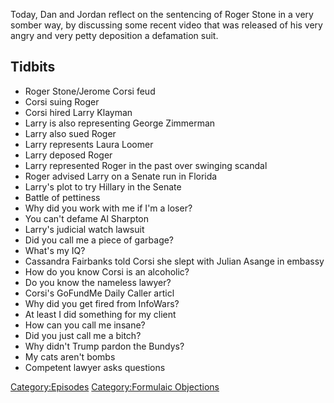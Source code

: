 {{DEFAULTSORT:
    #_EPISODE_0401:Formulaic Objections Part 3
}}{{Episode
    | title           = Formulaic Objections Part 3
    | caption         = Listen to this episode on [https://knowledgefight.libsyn.com/knowledge-fight-formulaic-objections-part-3 Libsyn] [https://open.spotify.com/episode/2xzNlCre4Za9UYMQGpxv7H Spotify]
    | episodeNumber   = 401
    | length          = 01:33:34
    | airDate         = February 21, 2020
    | episodeType     = [[:Category:Formulaic Objections|Formulaic Objections]]
    | appearance      = [[Roger Stone]], [[Jerome Corsi]], [[Larry Klayman]], [[George Zimmerman]], [[Laura Loomer]], [[Al Sharpton]], [[Cassandra Fairbanks]], [[Julian Asange]]
    | previousEpisode = [[400: One Out Of Five Seems High]]
    | nextEpisode     = [[402: February 20, 2020]]
}}

{{Stub}}

Today, Dan and Jordan reflect on the sentencing of Roger Stone in a very somber way, by discussing some recent video that was released of his very angry and very petty deposition a defamation suit.

==Tidbits==

*Roger Stone/Jerome Corsi feud
*Corsi suing Roger
*Corsi hired Larry Klayman
*Larry is also representing George Zimmerman
*Larry also sued Roger
*Larry represents Laura Loomer
*Larry deposed Roger
*Larry represented Roger in the past over swinging scandal
*Roger advised Larry on a Senate run in Florida
*Larry's plot to try Hillary in the Senate
*Battle of pettiness
*Why did you work with me if I'm a loser?
*You can't defame Al Sharpton
*Larry's judicial watch lawsuit
*Did you call me a piece of garbage?
*What's my IQ?
*Cassandra Fairbanks told Corsi she slept with Julian Asange in embassy
*How do you know Corsi is an alcoholic?
*Do you know the nameless lawyer?
*Corsi's GoFundMe Daily Caller articl
*Why did you get fired from InfoWars?
*At least I did something for my client
*How can you call me insane?
*Did you just call me a bitch?
*Why didn't Trump pardon the Bundys?
*My cats aren't bombs
*Competent lawyer asks questions

[[Category:Episodes]]
[[Category:Formulaic Objections]]
